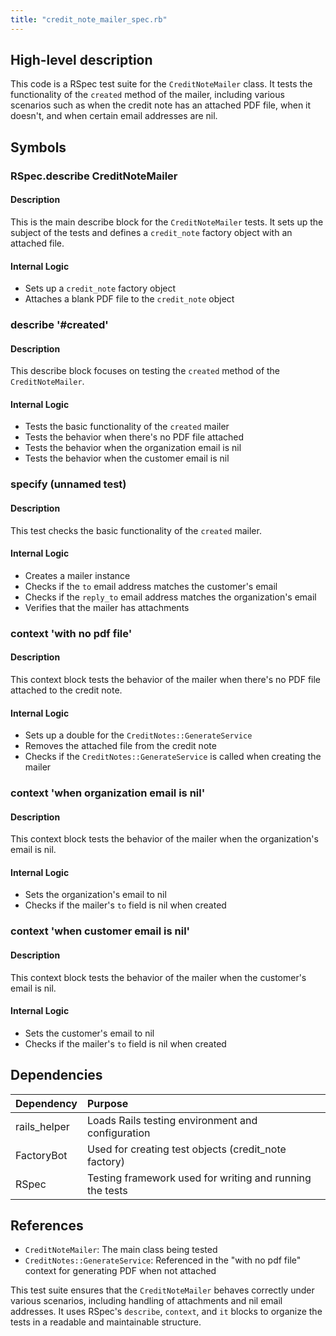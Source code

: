 ```yaml
---
title: "credit_note_mailer_spec.rb"
---
```


## High-level description
This code is a RSpec test suite for the `CreditNoteMailer` class. It tests the functionality of the `created` method of the mailer, including various scenarios such as when the credit note has an attached PDF file, when it doesn't, and when certain email addresses are nil.

## Symbols

### RSpec.describe CreditNoteMailer
#### Description
This is the main describe block for the `CreditNoteMailer` tests. It sets up the subject of the tests and defines a `credit_note` factory object with an attached file.

#### Internal Logic
- Sets up a `credit_note` factory object
- Attaches a blank PDF file to the `credit_note` object

### describe '#created'
#### Description
This describe block focuses on testing the `created` method of the `CreditNoteMailer`.

#### Internal Logic
- Tests the basic functionality of the `created` mailer
- Tests the behavior when there's no PDF file attached
- Tests the behavior when the organization email is nil
- Tests the behavior when the customer email is nil

### specify (unnamed test)
#### Description
This test checks the basic functionality of the `created` mailer.

#### Internal Logic
- Creates a mailer instance
- Checks if the `to` email address matches the customer's email
- Checks if the `reply_to` email address matches the organization's email
- Verifies that the mailer has attachments

### context 'with no pdf file'
#### Description
This context block tests the behavior of the mailer when there's no PDF file attached to the credit note.

#### Internal Logic
- Sets up a double for the `CreditNotes::GenerateService`
- Removes the attached file from the credit note
- Checks if the `CreditNotes::GenerateService` is called when creating the mailer

### context 'when organization email is nil'
#### Description
This context block tests the behavior of the mailer when the organization's email is nil.

#### Internal Logic
- Sets the organization's email to nil
- Checks if the mailer's `to` field is nil when created

### context 'when customer email is nil'
#### Description
This context block tests the behavior of the mailer when the customer's email is nil.

#### Internal Logic
- Sets the customer's email to nil
- Checks if the mailer's `to` field is nil when created

## Dependencies
| Dependency | Purpose |
|:-----------|:--------|
| rails_helper | Loads Rails testing environment and configuration |
| FactoryBot | Used for creating test objects (credit_note factory) |
| RSpec | Testing framework used for writing and running the tests |

## References
- `CreditNoteMailer`: The main class being tested
- `CreditNotes::GenerateService`: Referenced in the "with no pdf file" context for generating PDF when not attached

This test suite ensures that the `CreditNoteMailer` behaves correctly under various scenarios, including handling of attachments and nil email addresses. It uses RSpec's `describe`, `context`, and `it` blocks to organize the tests in a readable and maintainable structure.